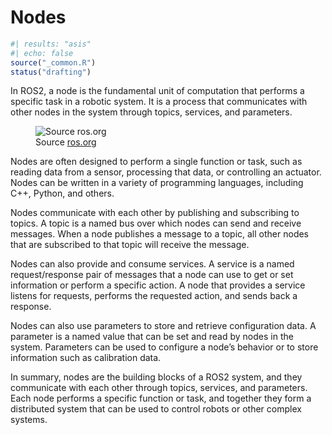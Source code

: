 # Nodes
```r
#| results: "asis"
#| echo: false
source("_common.R")
status("drafting")
```


In ROS2, a node is the fundamental unit of computation that performs a specific task in a robotic system. It is a process that communicates with other nodes in the system through topics, services, and parameters.

![Source [ros.org](https://docs.ros.org/en/foxy/Tutorials/Beginner-CLI-Tools/Understanding-ROS2-Nodes/Understanding-ROS2-Nodes.html)](images/nodes.gif)

Nodes are often designed to perform a single function or task, such as reading data from a sensor, processing that data, or controlling an actuator. Nodes can be written in a variety of programming languages, including C++, Python, and others.

Nodes communicate with each other by publishing and subscribing to topics. A topic is a named bus over which nodes can send and receive messages. When a node publishes a message to a topic, all other nodes that are subscribed to that topic will receive the message.

Nodes can also provide and consume services. A service is a named request/response pair of messages that a node can use to get or set information or perform a specific action. A node that provides a service listens for requests, performs the requested action, and sends back a response.

Nodes can also use parameters to store and retrieve configuration data. A parameter is a named value that can be set and read by nodes in the system. Parameters can be used to configure a node's behavior or to store information such as calibration data.

In summary, nodes are the building blocks of a ROS2 system, and they communicate with each other through topics, services, and parameters. Each node performs a specific function or task, and together they form a distributed system that can be used to control robots or other complex systems.

